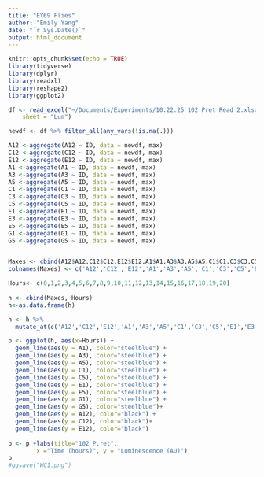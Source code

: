 ```yaml
---
title: "EY69 Flies"
author: "Emily Yang"
date: "`r Sys.Date()`"
output: html_document
---
```


```r
knitr::opts_chunk$set(echo = TRUE)
library(tidyverse)
library(dplyr)
library(readxl)
library(reshape2)
library(ggplot2)

df <- read_excel("~/Documents/Experiments/10.22.25 102 Pret Read 2.xlsx", 
    sheet = "Lum")

```

```r

newdf <- df %>% filter_all(any_vars(!is.na(.)))

A12 <-aggregate(A12 ~ ID, data = newdf, max)
C12 <-aggregate(C12 ~ ID, data = newdf, max)
E12 <-aggregate(E12 ~ ID, data = newdf, max)
A1 <-aggregate(A1 ~ ID, data = newdf, max)
A3 <-aggregate(A3 ~ ID, data = newdf, max)
A5 <-aggregate(A5 ~ ID, data = newdf, max)
C1 <-aggregate(C1 ~ ID, data = newdf, max)
C3 <-aggregate(C3 ~ ID, data = newdf, max)
C5 <-aggregate(C5 ~ ID, data = newdf, max)
E1 <-aggregate(E1 ~ ID, data = newdf, max)
E3 <-aggregate(E3 ~ ID, data = newdf, max)
E5 <-aggregate(E5 ~ ID, data = newdf, max)
G1 <-aggregate(G1 ~ ID, data = newdf, max)
G5 <-aggregate(G5 ~ ID, data = newdf, max)


Maxes <- cbind(A12$A12,C12$C12,E12$E12,A1$A1,A3$A3,A5$A5,C1$C1,C3$C3,C5$C5,E1$E1,E3$E3,E5$E5,G1$G1,G5$G5)
colnames(Maxes) <- c('A12','C12','E12','A1','A3','A5','C1','C3','C5','E1','E3','E5','G1','G5')

Hours<- c(0,1,2,3,4,5,6,7,8,9,10,11,12,13,14,15,16,17,18,19,20)
          
h <- cbind(Maxes, Hours)
h<-as.data.frame(h)

h <- h %>% 
  mutate_at(c('A12','C12','E12','A1','A3','A5','C1','C3','C5','E1','E3','E5','G1','G5','Hours'), as.numeric)

```

```r

p <- ggplot(h, aes(x=Hours)) + 
  geom_line(aes(y = A1), color="steelblue") + 
  geom_line(aes(y = A3), color="steelblue") + 
  geom_line(aes(y = A5), color="steelblue") + 
  geom_line(aes(y = C1), color="steelblue") +
  geom_line(aes(y = C5), color="steelblue") +
  geom_line(aes(y = E1), color="steelblue") + 
  geom_line(aes(y = E5), color="steelblue") +
  geom_line(aes(y = G1), color="steelblue") + 
  geom_line(aes(y = G5), color="steelblue")+
  geom_line(aes(y = A12), color="black") + 
  geom_line(aes(y = C12), color="black")+
  geom_line(aes(y = E12), color="black")
  
p <- p +labs(title="102 P.ret",
        x ="Time (hours)", y = "Luminescence (AU)")
p
#ggsave("WC1.png")
```